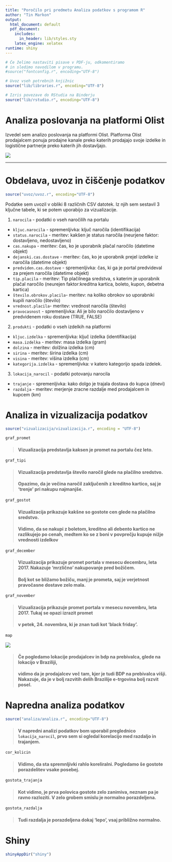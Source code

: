 ```yaml
---
title: "Poročilo pri predmetu Analiza podatkov s programom R"
author: "Tin Markon"
output:
  html_document: default
  pdf_document:
    includes:
      in_header: lib/styles.sty
    latex_engine: xelatex
runtime: shiny
---
```


```r
# Če želimo nastaviti pisave v PDF-ju, odkomentiramo
# in sledimo navodilom v programu.
#source("fontconfig.r", encoding="UTF-8")

# Uvoz vseh potrebnih knjižnic
source("lib/libraries.r", encoding="UTF-8")
```

```r
# Izris povezave do RStudia na Binderju
source("lib/rstudio.r", encoding="UTF-8")
```

# Analiza poslovanja na platformi Olist

Izvedel sem analizo poslovanja na platformi Olist. Platforma Olist prodajalcem ponuja prodajne kanale preko katerih prodajajo svoje izdelke in logistične partnerje preko katerih jih dostavljajo. 

![](slike/logo.png)

***

# Obdelava, uvoz in čiščenje podatkov

```r
source("uvoz/uvoz.r", encoding="UTF-8")
```

Podatke sem uvozil v obliki 8 različnih CSV datotek. Iz njih sem sestavil 3 ključne tabele, ki se potem uporabijo za vizualizacije.

1. `narocila` - podatki o vseh naročilih na portalu
  - `kljuc.narocila` - spremenljivka: ključ naročila (identifikacija)
  - `status.narocila` - meritev: kakšen je status naročila (neurjene faktor: dostavljeno, nedostavljeno)
  - `cas.nakupa` - meritev: čas, ko je uporabnik plačal naročilo (datetime objekt)
  - `dejanski.cas.dostave` - meritev: čas, ko je uporabnik prejel izdelke iz naročila (datetime objekt)
  - `predviden.cas.dostave` - spremenljivka: čas, ki ga je portal predvideval za prejem naročila (datetime objekt)
  - `tip.placila` - meritev: Tip plačilnega sredstva, s katerim je uporabnik plačal naročilo (neurejen faktor:kreditna kartica, boleto, kupon, debetna kartica)
  - `število.obrokov.placila`- meritev: na koliko obrokov so uporabniki kupili naročilo (število)
  - `vrednost.placila`- meritev: vrednost naročila (število)
  - `pravocasnost` - spremenljivka: Ali je bilo naročilo dostavljeno v predvidenem roku dostave (TRUE, FALSE)

2. `produkti` - podatki o vseh izdelkih na platformi
  - `kljuc.izdelka` - spremenljivka: ključ izdelka (identifikacija)
  - `masa.izdelka` - meritev: masa izdelka (gram)
  - `dolzina` - meritev: dolžina izdelka (cm)
  - `sirina` - meritev: širina izdelka (cm)
  - `visina` - meritev: višina izdelka (cm)
  - `kategorija.izdelka` - spremenljivka: v katero kategorijo spada izdelek.

3. `lokacija_narocil` - podatki potovanju narocila
  - `trajanje` - spremenljivka: kako dolgo je trajala dostava do kupca (dnevi)
  - `razdalja` - meritev: merjenje zracne razdalje med prodajalcem in kupcem (km)


  
# Analiza in vizualizacija podatkov

```r
source("vizualizacija/vizualizacija.r", encoding = "UTF-8")
```

```r
graf_promet
```

> #### Vizualizacija predstavlja kaksen je promet na portalu čez leto.

```r
graf_tipi
```

> #### Vizualizacija predstavlja število naročil glede na plačilno sredstvo.
> #### Opazimo, da je večina naročil zaključenih z kreditno kartico, saj je 'trenje' pri nakupu najmanjše.

```r
graf_gostot
```

> #### Vizualizacija prikazuje kakšne so gostote cen glede na plačilno sredstvo.
> #### Vidimo, da se nakupi z boletom, kreditno ali debento kartico ne razlikujejo po cenah, medtem ko se z boni v povprečju kupuje nižje vrednosti izdelkov

```r
graf_december
```

> #### Vizualizacija prikazuje promet portala v mesecu decembru, leta 2017. Nakazuje 'mrzlično' nakupovanje pred božičem.
> #### Bolj kot se bližamo božiču, manj je prometa, saj je verjetnost pravočasne dostave zelo mala.

```r
graf_november
```

> #### Vizualizacija prikazuje promet portala v mesecu novembru, leta 2017. Tukaj se opazi izrazit promet 
> #### v petek, 24. novembra, ki je znan tudi kot 'black friday'. 

```r
map
```
![](slike/BDP_brazilije.png)

> #### Če pogledamo lokacije prodajalcev in bdp na prebivalca, glede na lokacijo v Braziliji,
> #### vidimo da je prodajalcev več tam, kjer je tudi BDP na prebivalca višji. Nakazuje, da je v bolj razvitih delih Brazilije e-trgovina bolj razvit posel.



# Napredna analiza podatkov

 ```r
source("analiza/analiza.r", encoding="UTF-8")
```

> #### V napredni analizi podatkov bom uporabil preglednico `lokacija_narocil`, prvo sem si ogledal korelacijo med razdaljo in trajanjem.

```r
cor_kolicin
```

> #### Vidimo, da sta spremnljivki rahlo koreliralni. Pogledamo še gostote porazdelitev vsake posebej. 

```r
gostota_trajanja
```

> #### Kot vidimo, je prva polovica gostote zelo zanimiva, neznam pa je ravno razloziti. V zelo grobem smislu je normalno porazdeljena.
 
```r
gostota_razdalja
```

> #### Tudi razdalja je porazdeljena dokaj 'lepo', vsaj približno normalno. 


# Shiny 

```r
shinyAppDir("shiny")
```


 

